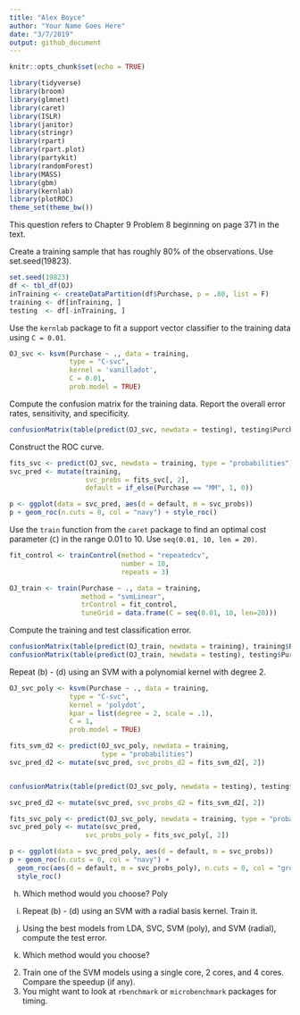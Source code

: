 ```yaml
---
title: "Alex Boyce"
author: "Your Name Goes Here"
date: "3/7/2019"
output: github_document
---
```


```r
knitr::opts_chunk$set(echo = TRUE)
```

```r
library(tidyverse)
library(broom)
library(glmnet)
library(caret)
library(ISLR)
library(janitor)
library(stringr)
library(rpart)
library(rpart.plot)
library(partykit)
library(randomForest)
library(MASS)
library(gbm)
library(kernlab)
library(plotROC)
theme_set(theme_bw())
```


This question refers to Chapter 9 Problem 8 beginning on page 371 in the 
text.   

Create a training sample that has roughly 80% of the observations. Use set.seed(19823).
```r
set.seed(19823)
df <- tbl_df(OJ)
inTraining <- createDataPartition(df$Purchase, p = .80, list = F)
training <- df[inTraining, ]
testing  <- df[-inTraining, ]
````


Use the `kernlab` package to fit a support vector classifier to the training data using `C = 0.01`. 
```r
OJ_svc <- ksvm(Purchase ~ ., data = training,
               type = "C-svc", 
               kernel = 'vanilladot',
               C = 0.01,
               prob.model = TRUE)
```
    
Compute the confusion matrix for the training data. Report the overall error rates, sensitivity, and specificity. 
```r
confusionMatrix(table(predict(OJ_svc, newdata = testing), testing$Purchase), positive = "MM")
```
    
Construct the ROC curve. 
```r
fits_svc <- predict(OJ_svc, newdata = training, type = "probabilities")
svc_pred <- mutate(training, 
                   svc_probs = fits_svc[, 2],
                   default = if_else(Purchase == "MM", 1, 0))

p <- ggplot(data = svc_pred, aes(d = default, m = svc_probs))
p + geom_roc(n.cuts = 0, col = "navy") + style_roc()
```

Use the `train` function from the `caret` package to find an optimal cost parameter (`C`) in the range 0.01 to 10. Use `seq(0.01, 10, len = 20)`. 
```r
fit_control <- trainControl(method = "repeatedcv",
                            number = 10, 
                            repeats = 3)

OJ_train <- train(Purchase ~ ., data = training,
                  method = "svmLinear", 
                  trControl = fit_control,
                  tuneGrid = data.frame(C = seq(0.01, 10, len=20)))
```

Compute the training and test classification error.
```r
confusionMatrix(table(predict(OJ_train, newdata = training), training$Purchase), positive = "MM")
confusionMatrix(table(predict(OJ_train, newdata = testing), testing$Purchase), positive = "MM")
```

Repeat (b) - (d) using an SVM with a polynomial kernel with degree 2. 
```r
OJ_svc_poly <- ksvm(Purchase ~ ., data = training,
               type = "C-svc", 
               kernel = 'polydot',
               kpar = list(degree = 2, scale = .1),
               C = 1,
               prob.model = TRUE)

fits_svm_d2 <- predict(OJ_svc_poly, newdata = training, 
                       type = "probabilities")
svc_pred_d2 <- mutate(svc_pred, svc_probs_d2 = fits_svm_d2[, 2])


confusionMatrix(table(predict(OJ_svc_poly, newdata = testing), testing$Purchase), positive = "MM")

svc_pred_d2 <- mutate(svc_pred, svc_probs_d2 = fits_svm_d2[, 2])

fits_svc_poly <- predict(OJ_svc_poly, newdata = training, type = "probabilities")
svc_pred_poly <- mutate(svc_pred, 
                   svc_probs_poly = fits_svc_poly[, 2])

p <- ggplot(data = svc_pred_poly, aes(d = default, m = svc_probs))
p + geom_roc(n.cuts = 0, col = "navy") + 
  geom_roc(aes(d = default, m = svc_probs_poly), n.cuts = 0, col = "green") +
  style_roc()

```


h. Which method would you choose?
Poly

i. Repeat (b) - (d) using an SVM with a radial basis kernel. Train it. 

j. Using the best models from LDA, SVC, SVM (poly), and SVM (radial), compute the test error. 

k. Which method would you choose?


2. Train one of the SVM models using a single core, 2 cores, and 4 cores.
Compare the speedup (if any). 
3. You might want to look at `rbenchmark` or `microbenchmark` packages for 
timing. 